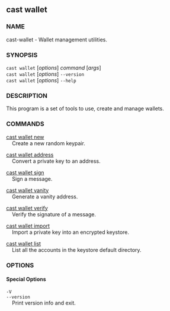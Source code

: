 
## cast wallet

### NAME

cast-wallet - Wallet management utilities.

### SYNOPSIS

`cast wallet` [*options*] _command_ [*args*]  
`cast wallet` [*options*] `--version`  
`cast wallet` [*options*] `--help`

### DESCRIPTION

This program is a set of tools to use, create and manage wallets.

### COMMANDS

[cast wallet new](/cast/reference/cast-wallet-new.mdx)  
&nbsp;&nbsp;&nbsp;&nbsp;Create a new random keypair.

[cast wallet address](/cast/reference/cast-wallet-address.mdx)  
&nbsp;&nbsp;&nbsp;&nbsp;Convert a private key to an address.

[cast wallet sign](/cast/reference/cast-wallet-sign.mdx)  
&nbsp;&nbsp;&nbsp;&nbsp;Sign a message.

[cast wallet vanity](/cast/reference/cast-wallet-vanity.mdx)  
&nbsp;&nbsp;&nbsp;&nbsp;Generate a vanity address.

[cast wallet verify](/cast/reference/cast-wallet-verify.mdx)  
&nbsp;&nbsp;&nbsp;&nbsp;Verify the signature of a message.

[cast wallet import](/cast/reference/cast-wallet-import.mdx)  
&nbsp;&nbsp;&nbsp;&nbsp;Import a private key into an encrypted keystore.

[cast wallet list](/cast/reference/cast-wallet-list.mdx)  
&nbsp;&nbsp;&nbsp;&nbsp;List all the accounts in the keystore default directory.

### OPTIONS

#### Special Options

`-V`  
`--version`  
&nbsp;&nbsp;&nbsp;&nbsp;Print version info and exit.

<CommonOptions />
